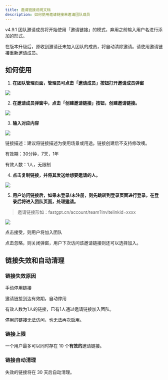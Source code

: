 ```yaml
---
title: 邀请链接说明文档
description: 如何使用邀请链接来邀请团队成员
---
```


v4.9.1 团队邀请成员将开始使用「邀请链接」的模式，弃用之前输入用户名进行添加的形式。

在版本升级后，原收到邀请还未加入团队的成员，将自动清除邀请。请使用邀请链接重新邀请成员。

## 如何使用

1. **在团队管理页面，管理员可点击「邀请成员」按钮打开邀请成员弹窗**

![](/imgs/guide/team_permissions/invitation_link/image1.png)

2. **在邀请成员弹窗中，点击「创建邀请链接」按钮，创建邀请链接。**

![](/imgs/guide/team_permissions/invitation_link/image2.png)

3. **输入对应内容**

![](/imgs/guide/team_permissions/invitation_link/image3.png)

链接描述：建议将链接描述为使用场景或用途。链接创建后不支持修改噢。

有效期：30分钟，7天，1年

有效人数：1人，无限制

4. **点击复制链接，并将其发送给想要邀请的人。**

![](/imgs/guide/team_permissions/invitation_link/image4.png)

5. **用户访问链接后，如果未登录/未注册，则先跳转到登录页面进行登录。在登录后将进入团队页面，处理邀请。**

> 邀请链接形如：fastgpt.cn/account/team?invitelinkid=xxxx

![](/imgs/guide/team_permissions/invitation_link/image5.png)

点击接受，则用户将加入团队

点击忽略，则关闭弹窗，用户下次访问该邀请链接则还可以选择加入。

## 链接失效和自动清理

### 链接失效原因

手动停用链接

邀请链接到达有效期，自动停用

有效人数为1人的链接，已有1人通过邀请链接加入团队。

停用的链接无法访问，也无法再次启用。

### 链接上限

一个用户最多可以同时存在 10 个**有效的**邀请链接。

### 链接自动清理

失效的链接将在 30 天后自动清理。
